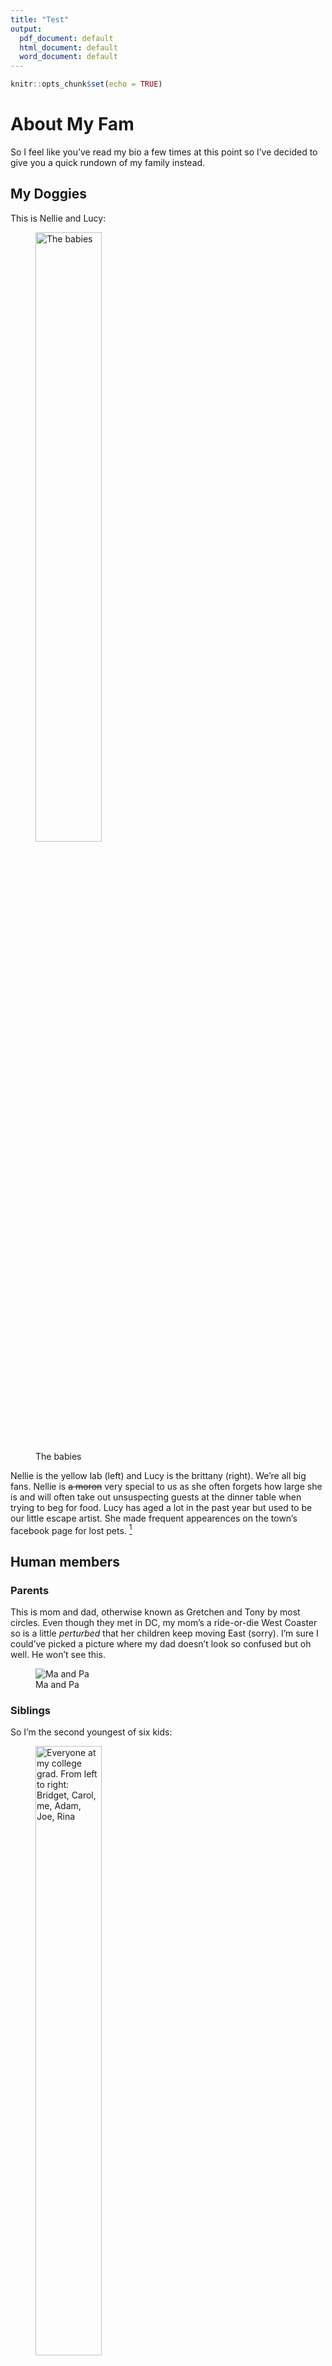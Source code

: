 ```yaml
---
title: "Test"
output:
  pdf_document: default
  html_document: default
  word_document: default
---
```


```r
knitr::opts_chunk$set(echo = TRUE)
```

# About My Fam

So I feel like you've read my bio a few times at this point so I've decided to give you a quick rundown of my family instead. 

## My Doggies

This is Nellie and Lucy:


![The babies](LucyNellie.jpg){height=50%}

Nellie is the yellow lab (left) and Lucy is the brittany (right). We're all big fans. Nellie is ~~a moron~~ very special to us as she often forgets how large she is and will often take out unsuspecting guests at the dinner table when trying to beg for food. Lucy has aged a lot in the past year but used to be our little escape artist. She made frequent appearences on the town's facebook page for lost pets. [^1]

[^1]: Though she wasn't lost, just wandering what she sees as her territory.

## Human members

### Parents

This is mom and dad, otherwise known as Gretchen and Tony by most circles. Even though they met in DC, my mom's a ride-or-die West Coaster so is a little *perturbed* that her children keep moving East (sorry). I'm sure I could've picked a picture where my dad doesn't look so confused but oh well. He won't see this.

![Ma and Pa](Parentals.jpg)

### Siblings

So I'm the second youngest of six kids:

![Everyone at my college grad. From left to right: Bridget, Carol, me, Adam, Joe, Rina](Siblings.jpg){height=50%}


Below is a table of each sibling's information for reference:

```r

library(knitr)

Fam <- read.csv("Fam.csv")
Siblings <- data.frame(Fam)

kable(Siblings, caption = "Team Awesome")
```

